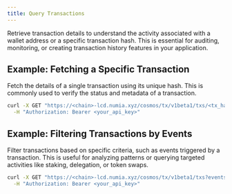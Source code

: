 ```yaml
---
title: Query Transactions
---
```


Retrieve transaction details to understand the activity associated with a wallet address or a specific transaction hash. This is essential for auditing, monitoring, or creating transaction history features in your application.

## Example: Fetching a Specific Transaction
Fetch the details of a single transaction using its unique hash. This is commonly used to verify the status and metadata of a transaction.

```bash
curl -X GET "https://<chain>-lcd.numia.xyz/cosmos/tx/v1beta1/txs/<tx_hash>" \
  -H "Authorization: Bearer <your_api_key>"
```

## Example: Filtering Transactions by Events
Filter transactions based on specific criteria, such as events triggered by a transaction. This is useful for analyzing patterns or querying targeted activities like staking, delegation, or token swaps.

```bash
curl -X GET "https://<chain>-lcd.numia.xyz/cosmos/tx/v1beta1/txs?events=tx.hash='<tx_hash>'" \
  -H "Authorization: Bearer <your_api_key>"
```